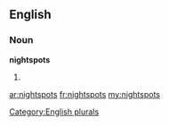 ==English==

===Noun===
'''nightspots'''

# {{plural of|[[nightspot]]}}

[[Category:English plurals]]

[[ar:nightspots]]
[[fr:nightspots]]
[[my:nightspots]]